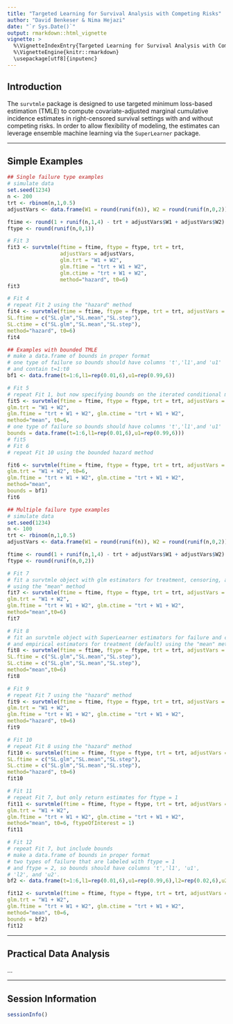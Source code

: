 ```yaml
---
title: "Targeted Learning for Survival Analysis with Competing Risks"
author: "David Benkeser & Nima Hejazi"
date: "`r Sys.Date()`"
output: rmarkdown::html_vignette
vignette: >
  %\VignetteIndexEntry{Targeted Learning for Survival Analysis with Competing Risks}
  %\VignetteEngine{knitr::rmarkdown}
  \usepackage[utf8]{inputenc}
---
```


## Introduction

The `survtmle` package is designed to use targeted minimum loss-based estimation
(TMLE) to compute covariate-adjusted marginal cumulative incidence estimates in
right-censored survival settings with and without competing risks. In order to
allow flexibility of modeling, the estimates can leverage ensemble machine
learning via the `SuperLearner` package.

---

## Simple Examples

```r
## Single failure type examples
# simulate data
set.seed(1234)
n <- 200
trt <- rbinom(n,1,0.5)
adjustVars <- data.frame(W1 = round(runif(n)), W2 = round(runif(n,0,2)))

ftime <- round(1 + runif(n,1,4) - trt + adjustVars$W1 + adjustVars$W2)
ftype <- round(runif(n,0,1))
```

```r
# Fit 3
fit3 <- survtmle(ftime = ftime, ftype = ftype, trt = trt,
                 adjustVars = adjustVars,
                 glm.trt = "W1 + W2",
                 glm.ftime = "trt + W1 + W2",
                 glm.ctime = "trt + W1 + W2",
                 method="hazard", t0=6)
fit3

# Fit 4
# repeat Fit 2 using the "hazard" method
fit4 <- survtmle(ftime = ftime, ftype = ftype, trt = trt, adjustVars = adjustVars,
SL.ftime = c("SL.glm","SL.mean","SL.step"), 
SL.ctime = c("SL.glm","SL.mean","SL.step"), 
method="hazard", t0=6)
fit4
```

```r
## Examples with bounded TMLE
# make a data.frame of bounds in proper format
# one type of failure so bounds should have columns 't','l1',and 'u1'
# and contain t=1:t0 
bf1 <- data.frame(t=1:6,l1=rep(0.01,6),u1=rep(0.99,6))

# Fit 5
# repeat Fit 1, but now specifying bounds on the iterated conditional means
fit5 <- survtmle(ftime = ftime, ftype = ftype, trt = trt, adjustVars = adjustVars,
glm.trt = "W1 + W2", 
glm.ftime = "trt + W1 + W2", glm.ctime = "trt + W1 + W2", 
method="mean", t0=6,
# one type of failure so bounds should have columns 't','l1',and 'u1'
bounds = data.frame(t=1:6,l1=rep(0.01,6),u1=rep(0.99,6)))
# fit5
# Fit 6
# repeat Fit 10 using the bounded hazard method

fit6 <- survtmle(ftime = ftime, ftype = ftype, trt = trt, adjustVars = adjustVars,
glm.trt = "W1 + W2", t0=6,
glm.ftime = "trt + W1 + W2", glm.ctime = "trt + W1 + W2", 
method="mean", 
bounds = bf1)
fit6

## Multiple failure type examples
# simulate data
set.seed(1234)
n <- 100
trt <- rbinom(n,1,0.5)
adjustVars <- data.frame(W1 = round(runif(n)), W2 = round(runif(n,0,2)))

ftime <- round(1 + runif(n,1,4) - trt + adjustVars$W1 + adjustVars$W2)
ftype <- round(runif(n,0,2))

# Fit 7
# fit a survtmle object with glm estimators for treatment, censoring, and failure
# using the "mean" method
fit7 <- survtmle(ftime = ftime, ftype = ftype, trt = trt, adjustVars = adjustVars,
glm.trt = "W1 + W2", 
glm.ftime = "trt + W1 + W2", glm.ctime = "trt + W1 + W2", 
method="mean",t0=6)
fit7

# Fit 8
# fit an survtmle object with SuperLearner estimators for failure and censoring
# and empirical estimators for treatment (default) using the "mean" method
fit8 <- survtmle(ftime = ftime, ftype = ftype, trt = trt, adjustVars = adjustVars,
SL.ftime = c("SL.glm","SL.mean","SL.step"), 
SL.ctime = c("SL.glm","SL.mean","SL.step"), 
method="mean",t0=6)
fit8

# Fit 9
# repeat Fit 7 using the "hazard" method 
fit9 <- survtmle(ftime = ftime, ftype = ftype, trt = trt, adjustVars = adjustVars,
glm.trt = "W1 + W2", 
glm.ftime = "trt + W1 + W2", glm.ctime = "trt + W1 + W2", 
method="hazard", t0=6)
fit9

# Fit 10
# repeat Fit 8 using the "hazard" method
fit10 <- survtmle(ftime = ftime, ftype = ftype, trt = trt, adjustVars = adjustVars,
SL.ftime = c("SL.glm","SL.mean","SL.step"), 
SL.ctime = c("SL.glm","SL.mean","SL.step"), 
method="hazard", t0=6)
fit10 

# Fit 11
# repeat Fit 7, but only return estimates for ftype = 1
fit11 <- survtmle(ftime = ftime, ftype = ftype, trt = trt, adjustVars = adjustVars,
glm.trt = "W1 + W2", 
glm.ftime = "trt + W1 + W2", glm.ctime = "trt + W1 + W2", 
method="mean", t0=6, ftypeOfInterest = 1)
fit11

# Fit 12 
# repeat Fit 7, but include bounds
# make a data.frame of bounds in proper format
# two types of failure that are labeled with ftype = 1
# and ftype = 2, so bounds should have columns 't','l1', 'u1',
# 'l2', and 'u2'.
bf2 <- data.frame(t=1:6,l1=rep(0.01,6),u1=rep(0.99,6),l2=rep(0.02,6),u2=rep(0.99,6))

fit12 <- survtmle(ftime = ftime, ftype = ftype, trt = trt, adjustVars = adjustVars,
glm.trt = "W1 + W2", 
glm.ftime = "trt + W1 + W2", glm.ctime = "trt + W1 + W2", 
method="mean", t0=6, 
bounds = bf2)
fit12
```

---

## Practical Data Analysis

...

---

## Session Information

```r
sessionInfo()
```
